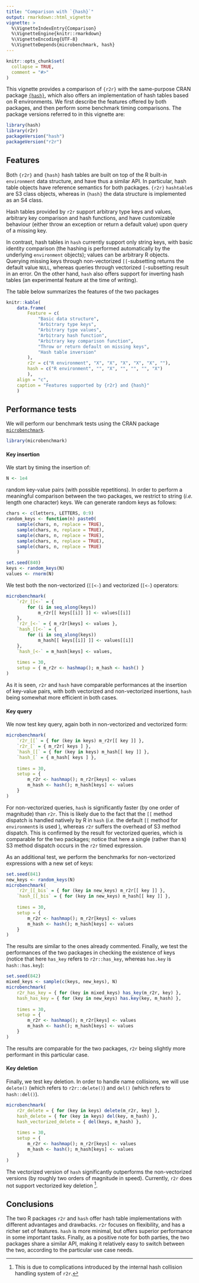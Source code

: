 ---
title: "Comparison with `{hash}`"
output: rmarkdown::html_vignette
vignette: >
  %\VignetteIndexEntry{Comparison}
  %\VignetteEngine{knitr::rmarkdown}
  %\VignetteEncoding{UTF-8}
  %\VignetteDepends{microbenchmark, hash}
---

```{r, include = FALSE}
knitr::opts_chunk$set(
  collapse = TRUE,
  comment = "#>"
)
```

This vignette provides a comparison of `{r2r}` with the same-purpose CRAN package [`{hash}`](https://CRAN.R-project.org/package=hash), which also offers an implementation of hash tables based on R environments. We first describe the features offered by both packages, and then perform some benchmark timing comparisons. The package versions referred to in this vignette are:

```{r message=FALSE, warning=FALSE}
library(hash)
library(r2r)
packageVersion("hash")
packageVersion("r2r")
```

## Features

Both `{r2r}` and `{hash}` hash tables are built on top of the R built-in `environment` data structure, and have thus a similar API. In particular, hash table objects have reference semantics for both packages. `{r2r}` `hashtable`s are S3 class objects, whereas in `{hash}` the data structure is implemented as an S4 class.

Hash tables provided by `r2r` support arbitrary type keys and values, arbitrary key comparison and hash functions, and have customizable behaviour (either throw an exception or return a default value) upon query of a missing key.

In contrast, hash tables in `hash` currently support only string keys, with basic identity comparison (the hashing is performed automatically by the underlying `environment` objects); values can be arbitrary R objects. Querying missing keys through non-vectorized `[[`-subsetting returns the default value `NULL`, whereas queries through vectorized `[`-subsetting result in an error. On the other hand, `hash` also offers support for inverting hash tables (an experimental feature at the time of writing).

The table below summarizes the features of the two packages

```{r echo=FALSE}
knitr::kable(
	data.frame(
		Feature = c(
			"Basic data structure",
			"Arbitrary type keys", 
			"Arbitrary type values",
			"Arbitrary hash function",
			"Arbitrary key comparison function",
			"Throw or return default on missing keys",
			"Hash table inversion"
		),
		r2r = c("R environment", "X", "X", "X", "X", "X", ""),
		hash = c("R environment", "", "X", "", "", "", "X")
		),
	align = "c",
	caption = "Features supported by {r2r} and {hash}"
	)
```

## Performance tests

We will perform our benchmark tests using the CRAN package [`microbenchmark`](https://CRAN.R-project.org/package=microbenchmark).

```{r}
library(microbenchmark)
```


#### Key insertion

We start by timing the insertion of:

```{r}
N <- 1e4
```

random key-value pairs (with possible repetitions). In order to perform a meaningful comparison between the two packages, we restrict to string (*i.e.* length one character) keys. We can generate random keys as follows:

```{r}
chars <- c(letters, LETTERS, 0:9)
random_keys <- function(n) paste0(
	sample(chars, n, replace = TRUE),
	sample(chars, n, replace = TRUE),
	sample(chars, n, replace = TRUE),
	sample(chars, n, replace = TRUE),
	sample(chars, n, replace = TRUE)
	)

set.seed(840)
keys <- random_keys(N)
values <- rnorm(N)

```

We test both the non-vectorized (`[[<-`) and vectorized (`[<-`) operators:

```{r}
microbenchmark(
	`r2r_[[<-` = {
		for (i in seq_along(keys))
			m_r2r[[ keys[[i]] ]] <- values[[i]]
	},
	`r2r_[<-` = { m_r2r[keys] <- values },
	`hash_[[<-` = { 
		for (i in seq_along(keys))
			m_hash[[ keys[[i]] ]] <- values[[i]]
	},
	`hash_[<-` = m_hash[keys] <- values,
	
	times = 30, 
	setup = { m_r2r <- hashmap(); m_hash <- hash() }
)
```

As it is seen, `r2r` and `hash` have comparable performances at the insertion of 
key-value pairs, with both vectorized and non-vectorized insertions, `hash` 
being somewhat more efficient in both cases.

#### Key query

We now test key query, again both in non-vectorized and vectorized form:

```{r}
microbenchmark(
	`r2r_[[` = { for (key in keys) m_r2r[[ key ]] },
	`r2r_[` = { m_r2r[ keys ] },
	`hash_[[` = { for (key in keys) m_hash[[ key ]] },
	`hash_[` = { m_hash[ keys ] },
	
	times = 30,
	setup = { 
		m_r2r <- hashmap(); m_r2r[keys] <- values
		m_hash <- hash(); m_hash[keys] <- values
	}
)
```

For non-vectorized queries, `hash` is significantly faster (by one order of magnitude) 
than `r2r`. This is likely due to the fact that the `[[` method dispatch is 
handled natively by R in `hash` (*i.e.* the default `[[` method for `environment`s is used
), whereas `r2r` suffers the overhead of S3 method dispatch. This is confirmed by 
the result for vectorized queries, which is comparable for the two packages; notice 
that here a single (rather than `N`) S3 method dispatch occurs in the `r2r` timed 
expression.

As an additional test, we perform the benchmarks for non-vectorized expressions 
with a new set of keys:

```{r}
set.seed(841)
new_keys <- random_keys(N)
microbenchmark(
	`r2r_[[_bis` = { for (key in new_keys) m_r2r[[ key ]] },
	`hash_[[_bis` = { for (key in new_keys) m_hash[[ key ]] },
	
	times = 30,
	setup = { 
		m_r2r <- hashmap(); m_r2r[keys] <- values
		m_hash <- hash(); m_hash[keys] <- values
	}
)
```

The results are similar to the ones already commented. Finally, we test the 
performances of the two packages in checking the existence of keys (notice that 
here `has_key` refers to `r2r::has_key`, whereas `has.key` is `hash::has.key`):

```{r}
set.seed(842)
mixed_keys <- sample(c(keys, new_keys), N)
microbenchmark(
	r2r_has_key = { for (key in mixed_keys) has_key(m_r2r, key) },
	hash_has_key = { for (key in new_keys) has.key(key, m_hash) },
	
	times = 30,
	setup = { 
		m_r2r <- hashmap(); m_r2r[keys] <- values
		m_hash <- hash(); m_hash[keys] <- values
	}
)
```

The results are comparable for the two packages, `r2r` being slightly more 
performant in this particular case.

#### Key deletion

Finally, we test key deletion. In order to handle name collisions, we will use `delete()` 
(which refers to `r2r::delete()`) and `del()` (which refers to `hash::del()`).

```{r}
microbenchmark(
	r2r_delete = { for (key in keys) delete(m_r2r, key) },
	hash_delete = { for (key in keys) del(key, m_hash) },
	hash_vectorized_delete = { del(keys, m_hash) },
	
	times = 30,
	setup = { 
		m_r2r <- hashmap(); m_r2r[keys] <- values
		m_hash <- hash(); m_hash[keys] <- values
	}
)
```

The vectorized version of `hash` significantly outperforms the non-vectorized versions (by roughly two orders of magnitude in speed). Currently, `r2r` does not support vectorized key deletion [^1].

## Conclusions

The two R packages `r2r` and `hash` offer hash table implementations with different advantages and drawbacks. `r2r` focuses on flexibility, and has a richer set of features. `hash` is more minimal, but offers superior performance in some important tasks. Finally, as a positive note for both parties, the two packages share a similar API, making it relatively easy to switch between the two, according to the particular use case needs.

[^1]: This is due to complications introduced by the internal hash collision handling system of `r2r`.
